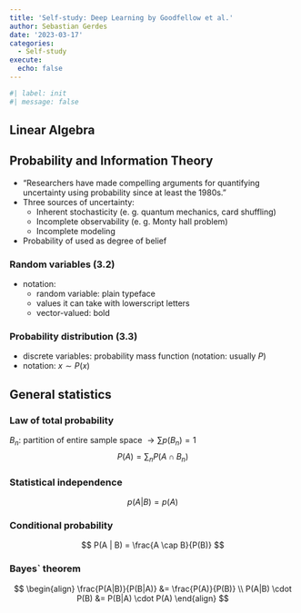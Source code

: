 ```yaml
---
title: 'Self-study: Deep Learning by Goodfellow et al.'
author: Sebastian Gerdes
date: '2023-03-17'
categories:
  - Self-study
execute: 
  echo: false
---
```

```r
#| label: init
#| message: false
```

## Linear Algebra
## Probability and Information Theory
* "Researchers have made compelling arguments for quantifying uncertainty using probability since at least the 1980s."
* Three sources of uncertainty:
  * Inherent stochasticity (e. g. quantum mechanics, card shuffling)
  * Incomplete observability (e. g. Monty hall problem)
  * Incomplete modeling
* Probability of used as degree of belief

### Random variables (3.2)
* notation: 
  * random variable: plain typeface
  * values it can take with lowerscript letters
  * vector-valued: bold

### Probability distribution (3.3)
* discrete variables: probability mass function (notation: usually $P$)
* notation: $x \sim P(x)$

## General statistics
### Law of total probability
$B_n$: partition of entire sample space $\rightarrow \sum p(B_n) = 1$
$$
P(A) = \sum_n P(A \cap B_n)
$$

### Statistical independence
$$
p(A|B) = p(A)
$$

### Conditional probability
$$
P(A | B) = \frac{A \cap B}{P(B)}
$$

### Bayes` theorem
$$
\begin{align}
\frac{P(A|B)}{P(B|A)} &= \frac{P(A)}{P(B)} \\
P(A|B) \cdot P(B) &= P(B|A) \cdot P(A)
\end{align}
$$

